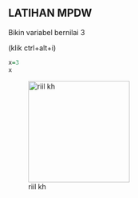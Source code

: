 ## LATIHAN MPDW

Bikin variabel bernilai 3

(klik ctrl+alt+i)

```r
x=3
x
```

![riil kh](images/WhatsApp Image 2023-08-01 at 22.24.06.jpg){width="203"}
